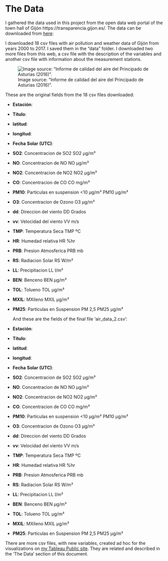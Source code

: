 # The Data

I gathered the data used in this project from the open data web portal of the town hall of Gijón https://transparencia.gijon.es/. The data can be downloaded from  [here](https://transparencia.gijon.es/search/risp_dataset/page/1808-catalogo-de-datos?utf8=%E2%9C%93&search=aire+&search_sector=&search_format=&commit=Buscar&authenticity_token=j8%2F3CvCuPcDkrRe%2F1NR5RBp0t%2FOOosiA7724w3T2mB4%3D): 


I downloaded 18 csv files with air pollution and weather data of Gijón from years 2000 to 2017. I saved them in the "data" folder.
I downloaded two more files from this web, a csv file with the description of the variables and another csv file with information about the measurement stations. 

![Image source: "Informe de calidad del aire del Principado de Asturias (2016)".](imgs/gijon_stations_map.jpg)

  These are the original fields from the 18 csv files downloaded: 
  
* __Estación__:
* __Título__:
* __latitud__:
* __longitud__:
* __Fecha__ __Solar__ __(UTC)__:
* __SO2__: Concentracion de SO2	SO2	µg/m³
* __NO__: Concentracion de NO	NO	µg/m³
* __NO2__: Concentracion de NO2	NO2	µg/m³
* __CO__: Concentracion de CO	CO	mg/m³
* __PM10__: Particulas en suspension <10 µg/m³	PM10	µg/m³
* __O3__: Concentracion de Ozono	O3	µg/m³
* __dd__: Direccion del viento	DD	Grados
* __vv__: Velocidad del viento	VV	m/s
* __TMP__: Temperatura Seca	TMP	ºC
* __HR__: Humedad relativa	HR	%hr
* __PRB__: Presion Atmosferica	PRB	mb
* __RS__: Radiacion Solar	RS	W/m²
* __LL__: Precipitacion	LL	l/m²
* __BEN__: Benceno	BEN	µg/m³
* __TOL__: Tolueno	TOL	µg/m³
* __MXIL__: MXileno	MXIL	µg/m³
* __PM25__: Particulas en Suspension PM 2,5	PM25	µg/m³

  And these are the fields of the final file 'air_data_2.csv':

* __Estación__:
* __Título__:
* __latitud__:
* __longitud__:
* __Fecha__ __Solar__ __(UTC)__:
* __SO2__: Concentracion de SO2	SO2	µg/m³
* __NO__: Concentracion de NO	NO	µg/m³
* __NO2__: Concentracion de NO2	NO2	µg/m³
* __CO__: Concentracion de CO	CO	mg/m³
* __PM10__: Particulas en suspension <10 µg/m³	PM10	µg/m³
* __O3__: Concentracion de Ozono	O3	µg/m³
* __dd__: Direccion del viento	DD	Grados
* __vv__: Velocidad del viento	VV	m/s
* __TMP__: Temperatura Seca	TMP	ºC
* __HR__: Humedad relativa	HR	%hr
* __PRB__: Presion Atmosferica	PRB	mb
* __RS__: Radiacion Solar	RS	W/m²
* __LL__: Precipitacion	LL	l/m²
* __BEN__: Benceno	BEN	µg/m³
* __TOL__: Tolueno	TOL	µg/m³
* __MXIL__: MXileno	MXIL	µg/m³
* __PM25__: Particulas en Suspension PM 2,5	PM25	µg/m³

There are more csv files, with new variables, created ad hoc for the visualizations on [my Tableau Public site](https://public.tableau.com/profile/sergioberdiales#!/). They are related and described in the 'The Data' section of this document.  










